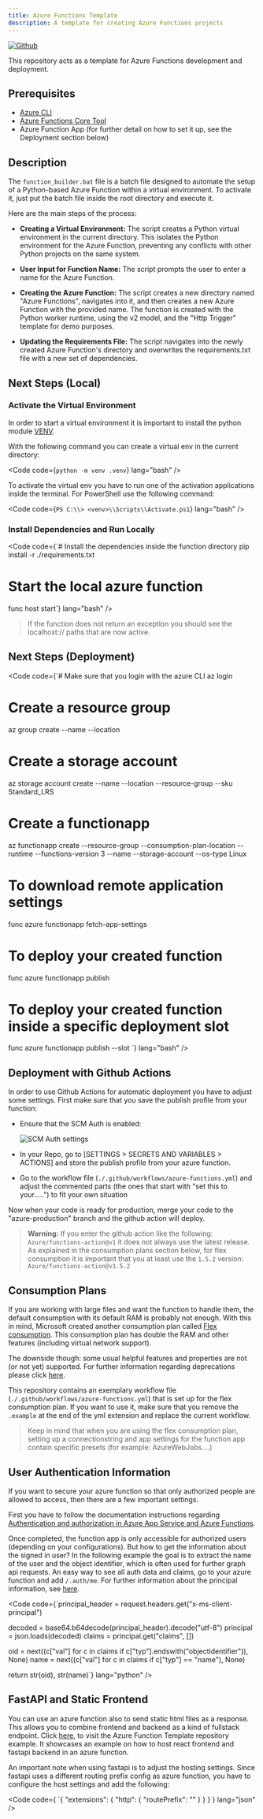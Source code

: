 ```yaml
---
title: Azure Functions Template
description: A template for creating Azure Functions projects
---
```



<div style="display: flex; gap: 10px; margin-top: 0">
  <a
    href="https://github.com/binaryrain-net/Azure-Functions-Template"
    target="_blank"
  >
    <img
      src="https://img.shields.io/badge/Visit-Github-%23aad7a0?style=for-the-badge&logo=github&logoColor=%23aad7a0"
      alt="Github"
    />
  </a>
</div>

This repository acts as a template for Azure Functions development and deployment.

## Prerequisites

- [Azure CLI](https://learn.microsoft.com/en-us/cli/azure/install-azure-cli)
- [Azure Functions Core Tool](https://learn.microsoft.com/en-us/azure/azure-functions/functions-run-local?tabs=windows%2Cisolated-process%2Cnode-v4%2Cpython-v2%2Chttp-trigger%2Ccontainer-apps&pivots=programming-language-python)
- Azure Function App (for further detail on how to set it up, see the Deployment section below)

## Description

The `function_builder.bat` file is a batch file designed to automate the setup of a Python-based Azure Function within a virtual environment. To activate it, just put the batch file inside the root directory and execute it.

Here are the main steps of the process:

- **Creating a Virtual Environment:** The script creates a Python virtual environment in the current directory. This isolates the Python environment for the Azure Function, preventing any conflicts with other Python projects on the same system.

- **User Input for Function Name:** The script prompts the user to enter a name for the Azure Function.

- **Creating the Azure Function:** The script creates a new directory named "Azure Functions", navigates into it, and then creates a new Azure Function with the provided name. The function is created with the Python worker runtime, using the v2 model, and the "Http Trigger" template for demo purposes.

- **Updating the Requirements File:** The script navigates into the newly created Azure Function's directory and overwrites the requirements.txt file with a new set of dependencies.

## Next Steps (Local)

### Activate the Virtual Environment

In order to start a virtual environment it is important to install the python module [VENV](https://docs.python.org/3/library/venv.html).

With the following command you can create a virtual env in the current directory:

<Code code={`python -m venv .venv`} lang="bash" />

To activate the virtual env you have to run one of the activation applications inside the terminal. For PowerShell use the following command:

<Code code={`PS C:\\> <venv>\\Scripts\\Activate.ps1`} lang="bash" />

### Install Dependencies and Run Locally

<Code
  code={`# Install the dependencies inside the function directory
pip install -r ./requirements.txt

# Start the local azure function

func host start`}
lang="bash"
/>

> If the function does not return an exception you should see the localhost:// paths that are now active.

## Next Steps (Deployment)

<Code
  code={`# Make sure that you login with the azure CLI
az login

# Create a resource group

az group create --name <RESOURCEGROUPNAME> --location <LOCATION>

# Create a storage account

az storage account create --name <STORAGEACCOUNTNAME> --location <LOCATION> --resource-group <RESOURCEGROUPNAME> --sku Standard_LRS

# Create a functionapp

az functionapp create --resource-group <RESOURCEGROUPNAME> --consumption-plan-location <LOCATION> --runtime <RUNTIME> --functions-version 3 --name <FUNCTIONAPPNAME> --storage-account <STORAGEACCOUNTNAME> --os-type Linux

# To download remote application settings

func azure functionapp fetch-app-settings <FUNCTIONAPPNAME>

# To deploy your created function

func azure functionapp publish <FUNCTIONAPPNAME>

# To deploy your created function inside a specific deployment slot

func azure functionapp publish <FUNCTIONAPPNAME> --slot <SLOTNAME>`}
lang="bash"
/>

## Deployment with Github Actions

In order to use Github Actions for automatic deployment you have to adjust some settings.
First make sure that you save the publish profile from your function:

- Ensure that the SCM Auth is enabled:

  ![SCM Auth settings](https://github.com/user-attachments/assets/10c09464-e487-4e0d-8299-86d802014e1c)

- In your Repo, go to [SETTINGS > SECRETS AND VARIABLES > ACTIONS] and store the publish profile from your azure function.
- Go to the workflow file (`./.github/workflows/azure-functions.yml`) and adjust the commented parts (the ones that start with "set this to your.....") to fit your own situation

Now when your code is ready for production, merge your code to the "azure-production" branch and the github action will deploy.

> **Warning:**
> If you enter the github action like the following: `Azure/functions-action@v1` it does not always use the latest release. As explained in the consumption plans section below, for flex consumption it is important that you at least use the `1.5.2` version: `Azure/functions-action@v1.5.2`

## Consumption Plans

If you are working with large files and want the function to handle them, the default consumption with its default RAM is probably not enough. With this in mind, Microsoft created another consumption plan called [Flex consumption](https://learn.microsoft.com/en-us/azure/azure-functions/flex-consumption-plan). This consumption plan has double the RAM and other features (including virtual network support).

The downside though: some usual helpful features and properties are not (or not yet) supported. For further information regarding deprecations please click [here](https://learn.microsoft.com/en-us/azure/azure-functions/functions-app-settings#flex-consumption-plan-deprecations).

This repository contains an exemplary workflow file (`./.github/workflows/azure-functions.yml`) that is set up for the flex consumption plan. If you want to use it, make sure that you remove the `.example` at the end of the yml extension and replace the current workflow.

> Keep in mind that when you are using the flex consumption plan, setting up a connectionstring and app settings for the function app contain specific presets (for example: AzureWebJobs….)

## User Authentication Information

If you want to secure your azure function so that only authorized people are allowed to access, then there are a few important settings.

First you have to follow the documentation instructions regarding [Authentication and authorization in Azure App Service and Azure Functions](https://learn.microsoft.com/en-us/azure/app-service/overview-authentication-authorization).

Once completed, the function app is only accessible for authorized users (depending on your configurations). But how to get the information about the signed in user? In the following example the goal is to extract the name of the user and the object identifier, which is often used for further graph api requests. An easy way to see all auth data and claims, go to your azure function and add `/.auth/me`. For further information about the principal information, see [here](https://learn.microsoft.com/en-us/azure/app-service/configure-authentication-user-identities).

<Code
  code={`principal_header = request.headers.get("x-ms-client-principal")

decoded = base64.b64decode(principal_header).decode("utf-8")
principal = json.loads(decoded)
claims = principal.get("claims", [])

oid = next((c["val"] for c in claims if c["typ"].endswith("objectidentifier")), None)
name = next((c["val"] for c in claims if c["typ"] == "name"), None)

return str(oid), str(name)`}
lang="python"
/>

## FastAPI and Static Frontend

You can use an azure function also to send static html files as a response. This allows you to combine frontend and backend as a kind of fullstack endpoint. Click [here](https://github.com/binaryrain-net/Azure-Functions-Template/tree/main/Azure%20Functions/DemoFastApiReact), to visit the Azure Function Template repository example. It showcases an example on how to host react frontend and fastapi backend in an azure function.

An important note when using fastapi is to adjust the hosting settings. Since fastapi uses a different routing prefix config as azure function, you have to configure the host settings and add the following:

<Code
  code={
`{
    "extensions": {
        "http": {
            "routePrefix": ""
        }
    }
}
  }
lang="json"
/>
